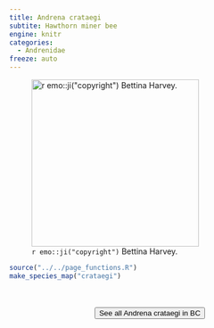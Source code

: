 ```yaml
---
title: Andrena crataegi
subtite: Hawthorn miner bee
engine: knitr
categories:
  - Andrenidae
freeze: auto
---
```

![`r emo::ji("copyright")` Bettina Harvey.](https://inaturalist-open-data.s3.amazonaws.com/photos/205045047/large.jpg){height=300}





```r
source("../../page_functions.R")
make_species_map("crataegi")
```
<br><br>
<center>


<a href="https://inaturalist.ca/observations?place_id=7085&subview=map&taxon_id=199011"><button type="button" class="btn btn-secondary">See all Andrena crataegi in BC <i class="fa-solid fa-arrow-up-right-from-square"></i> </button></a>
</center>

